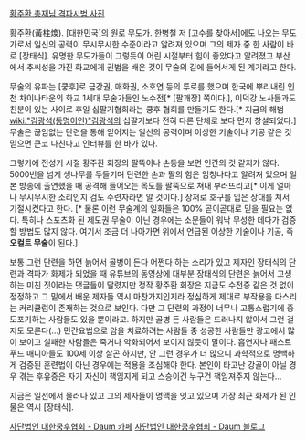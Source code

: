 [http://blog.daum.net/kungfu/12148588 황주환 총재님 격파시범 사진]

황주환(黃柱煥). [대한민국]의 원로 무도가. 한병철 저 [고수를 찾아서]에도 나오는 무도가로서 일신의 공력이 무시무시한 수준이라고 알려져 있으며 그의 제자 중 한 사람이 바로 [장태식]. 유명한 무도가들이 그렇듯이 어린 시절부터 힘이 좋았다고 알려졌고 부산에서 추씨성을 가진 화교에게 권법을 배운 것이 무술의 길에 들어서게 된 계기라고 한다.

무술의 유파는 [쿵후]로 금강권, 매화권, 소호연 등의 투로를 했으며 한국에 뿌리내린 인천 차이나타운의 화교 1세대 무술가들인 노수전[* [팔괘장] 쪽이다.], 이덕강 노사들과도 친분이 있는 사이로 후일 십팔기협회라는 쿵후 협회를 만들기도 한다.[* 지금의 해범 [[wiki:"김광석(동명이인)"김광석]]의 십팔기보다 전혀 다른 단체로 보다 먼저 창설되었다.] 무술은 끊임없는 단련을 통해 얻어지는 일신의 공력이며 이상한 기술이나 기공 같은 것 믿으면 큰코 다친다고 인터뷰를 한 바가 있다.

그렇기에 전성기 시절 황주환 회장의 팔뚝이나 손등을 보면 인간의 것 같지가 않다. 5000번을 넘게 생나무를 두들기며 단련한 손과 팔의 힘은 엄청나다고 알려져 있으며 일본 방송에 출연했을 때 공격해 들어오는 목도를 팔뚝으로 쳐내 부러뜨리고[* 이게 얼마나 무시무시한 소리인지 검도 수련자라면 알 것이다.] 장저로 호구를 입은 상대를 쳐서 기절시켰다고 한다. [* 물론 이런 무술계의 일화들은 100% 곧이곧대로 믿을 필요는 없다. 특히나 스포츠화 된 제도권 무술이 아닌 경우에는 소문들이 워낙 무성한 데다가 검증할 방법도 많지 않다. 여기서 조금 더 나아가면 위에서 언급된 이상한 기술이나 기공, 즉 '''오컬트 무술'''이 된다.]

보통 그런 단련을 하면 늙어서 골병이 든다 어쩐다 하는 소리가 있고 제자인 장태식의 단련과 격파가 화제가 되었을 때 유튜브의 동영상에 대부분 장태식의 단련은 늙어서 고생하는 미친 짓이라는 댓글들이 달렸지만 정작 황주환 회장은 지금도 수전증 같은 것 없이 정정하고 그 밑에서 배운 제자들 역시 마찬가지인지라 정심하게 제대로 부작용을 다스리는 커리큘럼이 존재하는 것으로 보인다. 다만 그 단련의 과정이 너무나 고통스럽기에 중도포기하는 사람들도 있을 뿐이라고. 하지만 골병 든 사람들은 드러나지 않아서 그런 걸지도 모른다(...) 민간요법으로 암을 치료하려는 사람들 중 성공한 사람들만 광고에서 많이 보이고 실패한 사람들은 죽거나 악화되어서 보이지 않듯이 말이다. 흡연자나 패스트푸드 매니아들도 100세 이상 살곤 하지만, 안 그런 경우가 더 많으니 과학적으로 명백하게 검증된 훈련법이 아닌 경우에는 적용을 조심해야 한다. 본인이 타고난 강골이 아닐 경우 겪는 후유증은 자기 자신이 책임지게 되고 스승이건 누구건 책임져주지 않는다...

지금은 일선에서 물러나 있고 그의 제자들이 명맥을 잇고 있으며 가장 최근 화제가 된 인물은 역시 [장태식]. 

[http://cafe.daum.net/kungfukorea 사단법인 대한쿵후협회 - Daum 카페]
[http://blog.daum.net/kungfu/ 사단법인 대한쿵후협회 - Daum 블로그]
